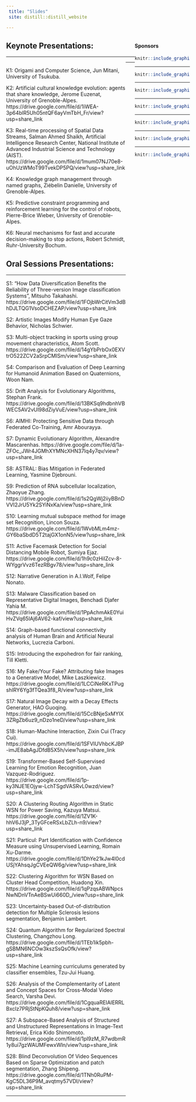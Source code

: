 ```yaml
---
 title: "Slides"
 site: distill::distill_website

---
```


<div style="width: 30%; float: right;">

#### Sponsors

<a href = "https://www.tsukuba.ac.jp/en/">

```r
knitr::include_graphics("imgs/ut2.png")
```

</a>

-----

<a href = "https://www.univ-grenoble-alpes.fr/english/">

```r
knitr::include_graphics("imgs/uga2.png")
```
</a>

-----

<a href = "https://www.ruhr-uni-bochum.de/en">

```r
knitr::include_graphics("imgs/rub.png")
```

</a>

-----

<a href = "https://www.cnrs.fr/en">

```r
knitr::include_graphics("imgs/cnrs.png")
```

</a>

-----

<a href = "https://www.univ-grenoble-alpes.fr/english/">

```r
knitr::include_graphics("imgs/region.png")
```

</a>

-----

<a href = "https://air.tsukuba.ac.jp/en/">

```r
knitr::include_graphics("imgs/c_air.png")
```
</a>

-----

<a href = "https://www.grenoble-inp.fr/en">

```r
knitr::include_graphics("imgs/Grenoble_INP.png")
```

</a>


</div>

## Keynote Presentations: 

-----

<div style="width: 65%; float: left;">

K1: Origami and Computer Science, Jun Mitani, University of Tsukuba.

K2: Artificial cultural knowledge evolution: agents that share knowledge, Jerome Euzenat, University of Grenoble-Alpes.
https://drive.google.com/file/d/1iWEA-3p64blR5Uh05ntQF6ayVmTbH_Fr/view?usp=share_link

K3: Real-time processing of Spatial Data Streams, Salman Ahmed Shaikh, Artificial Intelligence Research Center, National Institute of Advanced Industrial Science and Technology (AIST).
https://drive.google.com/file/d/1mum07NJ70e8-uOhUzWMoT99TvekDP5PQ/view?usp=share_link

K4: Knowledge graph management through named graphs, Ziébelin Danielle, University of Grenoble-Alpes.

K5: Predictive constraint programming and reinforcement learning for the control of robots, Pierre-Brice Wieber, University of Grenoble-Alpes.

K6: Neural mechanisms for fast and accurate decision-making to stop actions, Robert Schmidt, Ruhr-University Bochum.

## Oral Sessions Presentations: 

-----

S1: “How Data Diversification Benefits the Reliability of Three-version Image classification Systems”, Mitsuho Takahashi.
https://drive.google.com/file/d/1FOjbWrCitVm3dBhDJLTQG1VsoDCHEZAP/view?usp=share_link

S2: Artistic Images Modify Human Eye Gaze Behavior, Nicholas Schwier.

S3: Multi-object tracking in sports using group movement characteristics, Atom Scott. https://drive.google.com/file/d/14gYbPrbOx0EXVtrO522ZCV2aSrpCMISm/view?usp=share_link

S4: Comparison and Evaluation of Deep Learning for Humanoid Animation Based on Quaternions, Woon Nam.

S5: Drift Analysis for Evolutionary Algorithms, Stephan Frank.
https://drive.google.com/file/d/13BKSq9hdbnhVBWEC5AV2vUl98dZiyVuE/view?usp=share_link

S6: AIMHI: Protecting Sensitive Data through Federated Co-Training, Amr Abourayya.

S7: Dynamic Evolutionary Algorithm, Alexandre Mascarenhas.
https://drive.google.com/file/d/1a-ZFOc_JWr4JGMhXYMNcXHN37Iq4y7qv/view?usp=share_link

S8: ASTRAL: Bias Mitigation in Federated Learning, Yasmine Djebrouni.

S9: Prediction of RNA subcellular localization, Zhaoyue Zhang.
https://drive.google.com/file/d/1s2QgWj2iiyBBnDVVI2JrU5Yk2SYiNxKa/view?usp=share_link

S10: Learning mutual subspace method for image set Recognition, Lincon Souza.
https://drive.google.com/file/d/1WvbMLm4mz-GY6baSbdD5T2tajGX1onN5/view?usp=share_link

S11: Active Facemask Detection for Social Distancing Mobile Robot, Sumiya Ejaz.
https://drive.google.com/file/d/1h9c0zHiIZcv-8-WYggrVvz6TezRBgv78/view?usp=share_link

S12: Narrative Generation in A.I.Wolf, Felipe Nonato.

S13:  Malware Classification based on Representative Digital Images, Benchadi Djafer Yahia M.
https://drive.google.com/file/d/1PpAchmAkE0YuiHvZVq65lAj6AV62-kaf/view?usp=share_link

S14: Graph-based functional connectivity analysis of Human Brain and Artificial Neural Networks, Lucrezia Carboni.

S15: Introducing the expohedron for fair ranking, Till Kletti.

S16: My Fake/Your Fake? Attributing fake Images to a Generative Model, Mike Laszkiewicz.
https://drive.google.com/file/d/1LCCiNeRKxTPugshIRY6Yg3fTQea3f8_R/view?usp=share_link

S17: Natural Image Decay with a Decay Effects Generator, HAO Guoqing.
https://drive.google.com/file/d/15CcBNjeSxMYIX3ZRgZb6uz9_nDzo1neD/view?usp=share_link

S18: Human-Machine Interaction, Zixin Cui (Tracy Cui).
https://drive.google.com/file/d/1SFVIUVhbcKJBP-imJE8abAgJDfdB5X5h/view?usp=share_link

S19: Transformer-Based Self-Supervised Learning for Emotion Recognition, Juan Vazquez-Rodriguez.
https://drive.google.com/file/d/1p-ky3NJE1EOjyw-LchTSgdVASRvL0wzd/view?usp=share_link

S20: A Clustering Routing Algorithm in Static WSN for Power Saving, Kazuya Matsui.
https://drive.google.com/file/d/1ZV1K-hhV6J3jP_3TyGFceRSxLbZLh-n9/view?usp=share_link

S21: Particul: Part Identification with Confidence Measure using Unsupervised Learning, Romain Xu-Darme.
https://drive.google.com/file/d/1DhYe21kJw4l0cdUSjYAhsqJgCVEeQW6g/view?usp=share_link

S22: Clustering Algorithm for WSN Based on Cluster Head Competition, Huadong Xin.
https://drive.google.com/file/d/1qPzqsABWNpcsNwNDnVTnAeBSwUi660D_/view?usp=share_link

S23: Uncertainty-based Out-of-distribution detection for Multiple Sclerosis lesions segmentation, Benjamin Lambert.

S24: Quantum Algorithm for Regularized Spectral Clustering, Changzhou Long.
https://drive.google.com/file/d/1TEb1ik5pbh-gSBMN6NCOw3kszSsQsOfk/view?usp=share_link

S25: Machine Learning curriculums generated by classifier ensembles, Tzu-Jui Huang.

S26: Analysis of the Complementarity of Latent and Concept Spaces for Cross-Modal Video Search, Varsha Devi.
https://drive.google.com/file/d/1CgquaREIAlERRLBxclz7PRjStNpKQuh8/view?usp=share_link

S27: A Subspace-Based Analysis of Structured and Unstructured Representations in Image-Text Retrieval, Erica Kido Shimomoto.
https://drive.google.com/file/d/1pI9zM_R7wdbmR1y8ui7gzWAUMFewxWln/view?usp=share_link

S28: Blind Deconvolution Of Video Sequences Based on Sparse Optimization and patch segmentation, Zhang Shipeng.
https://drive.google.com/file/d/1TNh0RuPM-KgC5DL36P9M_avqtmy57VDI/view?usp=share_link 

-----

</div>
-----
